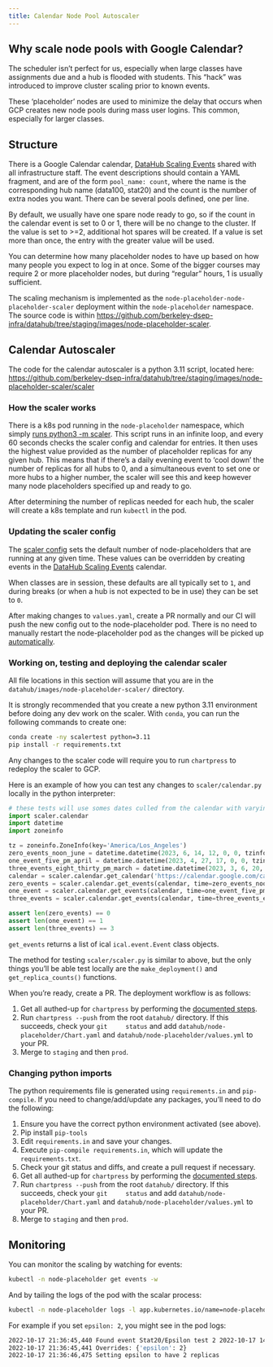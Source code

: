 ```yaml
---
title: Calendar Node Pool Autoscaler
---
```


## Why scale node pools with Google Calendar?

The scheduler isn't perfect for us, especially when large classes have
assignments due and a hub is flooded with students. This "hack" was
introduced to improve cluster scaling prior to known events.

These 'placeholder' nodes are used to minimize the delay that occurs
when GCP creates new node pools during mass user logins. This common,
especially for larger classes.

## Structure

There is a Google Calendar calendar, [DataHub Scaling
Events](https://calendar.google.com/calendar/embed?src=c_s47m3m1nuj3s81187k3b2b5s5o%40group.calendar.google.com&ctz=America%2FLos_Angeles)
shared with all infrastructure staff. The event descriptions should
contain a YAML fragment, and are of the form `pool_name:
count`, where the name is the corresponding hub name
(data100, stat20) and the count is the number of extra nodes you want.
There can be several pools defined, one per line.

By default, we usually have one spare node ready to go, so if the count
in the calendar event is set to 0 or 1, there will be no change to the
cluster. If the value is set to >=2, additional hot spares will be
created. If a value is set more than once, the entry with the greater
value will be used.

You can determine how many placeholder nodes to have up based on how
many people you expect to log in at once. Some of the bigger courses may
require 2 or more placeholder nodes, but during "regular" hours, 1 is
usually sufficient.

The scaling mechanism is implemented as the
`node-placeholder-node-placeholder-scaler` deployment within
the `node-placeholder` namespace. The source code is within
<https://github.com/berkeley-dsep-infra/datahub/tree/staging/images/node-placeholder-scaler>.

## Calendar Autoscaler

The code for the calendar autoscaler is a python 3.11 script, located
here:
<https://github.com/berkeley-dsep-infra/datahub/tree/staging/images/node-placeholder-scaler/scaler>

### How the scaler works

There is a k8s pod running in the `node-placeholder`
namespace, which simply [runs python3 -m
scaler](https://github.com/berkeley-dsep-infra/datahub/blob/staging/images/node-placeholder-scaler/Dockerfile).
This script runs in an infinite loop, and every 60 seconds checks the
scaler config and calendar for entries. It then uses the highest value
provided as the number of placeholder replicas for any given hub. This
means that if there's a daily evening event to 'cool down' the number
of replicas for all hubs to 0, and a simultaneous event to set one or
more hubs to a higher number, the scaler will see this and keep however
many node placeholders specified up and ready to go.

After determining the number of replicas needed for each hub, the scaler
will create a k8s template and run `kubectl` in the pod.

### Updating the scaler config

The [scaler
config](https://github.com/berkeley-dsep-infra/datahub/blob/staging/node-placeholder/values.yaml)
sets the default number of node-placeholders that are running at any
given time. These values can be overridden by creating events in the
[DataHub Scaling
Events](https://calendar.google.com/calendar/embed?src=c_s47m3m1nuj3s81187k3b2b5s5o%40group.calendar.google.com&ctz=America%2FLos_Angeles)
calendar.

When classes are in session, these defaults are all typically set to
`1`, and during breaks (or when a hub is not expected to be
in use) they can be set to `0`.

After making changes to `values.yaml`, create a PR normally
and our CI will push the new config out to the node-placeholder pod.
There is no need to manually restart the node-placeholder pod as the
changes will be picked up
[automatically](https://github.com/berkeley-dsep-infra/datahub/blob/3fb2d9412cbf87e0583774c8a7dc6c12ef58e715/images/node-placeholder-scaler/scaler/scaler.py#L93).

### Working on, testing and deploying the calendar scaler

All file locations in this section will assume that you are in the
`datahub/images/node-placeholder-scaler/` directory.

It is strongly recommended that you create a new python 3.11 environment
before doing any dev work on the scaler. With `conda`, you
can run the following commands to create one:

``` bash
conda create -ny scalertest python=3.11
pip install -r requirements.txt
```

Any changes to the scaler code will require you to run
`chartpress` to redeploy the scaler to GCP.

Here is an example of how you can test any changes to
`scaler/calendar.py` locally in the python interpreter:

``` python
# these tests will use somes dates culled from the calendar with varying numbers of events.
import scaler.calendar
import datetime
import zoneinfo

tz = zoneinfo.ZoneInfo(key='America/Los_Angeles')
zero_events_noon_june = datetime.datetime(2023, 6, 14, 12, 0, 0, tzinfo=tz)
one_event_five_pm_april = datetime.datetime(2023, 4, 27, 17, 0, 0, tzinfo=tz)
three_events_eight_thirty_pm_march = datetime.datetime(2023, 3, 6, 20, 30, 0, tzinfo=tz)
calendar = scaler.calendar.get_calendar('https://calendar.google.com/calendar/ical/c_s47m3m1nuj3s81187k3b2b5s5o%40group.calendar.google.com/public/basic.ics')
zero_events = scaler.calendar.get_events(calendar, time=zero_events_noon_june)
one_event = scaler.calendar.get_events(calendar, time=one_event_five_pm_april)
three_events = scaler.calendar.get_events(calendar, time=three_events_eight_thirty_pm_march)

assert len(zero_events) == 0
assert len(one_event) == 1
assert len(three_events) == 3
```

`get_events` returns a list of ical
`ical.event.Event` class objects.

The method for testing `scaler/scaler.py` is similar to
above, but the only things you'll be able test locally are the
`make_deployment()` and `get_replica_counts()`
functions.

When you're ready, create a PR. The deployment workflow is as follows:

1.  Get all authed-up for `chartpress` by performing the
    [documented steps](rebuild-hub-image.qmd).
2.  Run `chartpress --push` from the root
    `datahub/` directory. If this succeeds, check your `git
    status` and add
    `datahub/node-placeholder/Chart.yaml` and
    `datahub/node-placeholder/values.yml` to your PR.
3.  Merge to `staging` and then `prod`.

### Changing python imports

The python requirements file is generated using
`requirements.in` and `pip-compile`. If you need
to change/add/update any packages, you'll need to do the following:

1.  Ensure you have the correct python environment activated (see
    above).
2.  Pip install `pip-tools`
3.  Edit `requirements.in` and save your changes.
4.  Execute `pip-compile requirements.in`, which will update
    the `requirements.txt`.
5.  Check your git status and diffs, and create a pull request if
    necessary.
6.  Get all authed-up for `chartpress` by performing the
    [documented steps](rebuild-hub-image.qmd).
7.  Run `chartpress --push` from the root
    `datahub/` directory. If this succeeds, check your `git
    status` and add
    `datahub/node-placeholder/Chart.yaml` and
    `datahub/node-placeholder/values.yml` to your PR.
8.  Merge to `staging` and then `prod`.

## Monitoring

You can monitor the scaling by watching for events:

``` bash
kubectl -n node-placeholder get events -w
```

And by tailing the logs of the pod with the scalar process:

``` bash
kubectl -n node-placeholder logs -l app.kubernetes.io/name=node-placeholder-scaler -f
```

For example if you set `epsilon: 2`, you might see in the
pod logs:

``` bash
2022-10-17 21:36:45,440 Found event Stat20/Epsilon test 2 2022-10-17 14:21 PDT to 15:00 PDT
2022-10-17 21:36:45,441 Overrides: {'epsilon': 2}
2022-10-17 21:36:46,475 Setting epsilon to have 2 replicas
```
